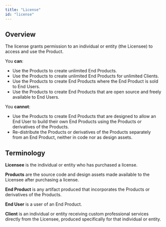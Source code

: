 ```yaml
---
title: "License"
id: "license"
---
```


## Overview

The license grants permission to an individual or entity (the Licensee) to access and use the Product.

You **can**:

- Use the Products to create unlimited End Products.
- Use the Products to create unlimited End Products for unlimited Clients.
- Use the Products to create End Products where the End Product is sold to End Users.
- Use the Products to create End Products that are open source and freely available to End Users.

You **cannot**:

- Use the Products to create End Products that are designed to allow an End User to build their own End Products using the Products or derivatives of the Products.
- Re-distribute the Products or derivatives of the Products separately from an End Product, neither in code nor as design assets.

## Terminology

**Licensee** is the individual or entity who has purchased a license.

**Products** are the source code and design assets made available to the Licensee after purchasing a license.

**End Product** is any artifact produced that incorporates the Products or derivatives of the Products.

**End User** is a user of an End Product.

**Client** is an individual or entity receiving custom professional services directly from the Licensee, produced specifically for that individual or entity.
